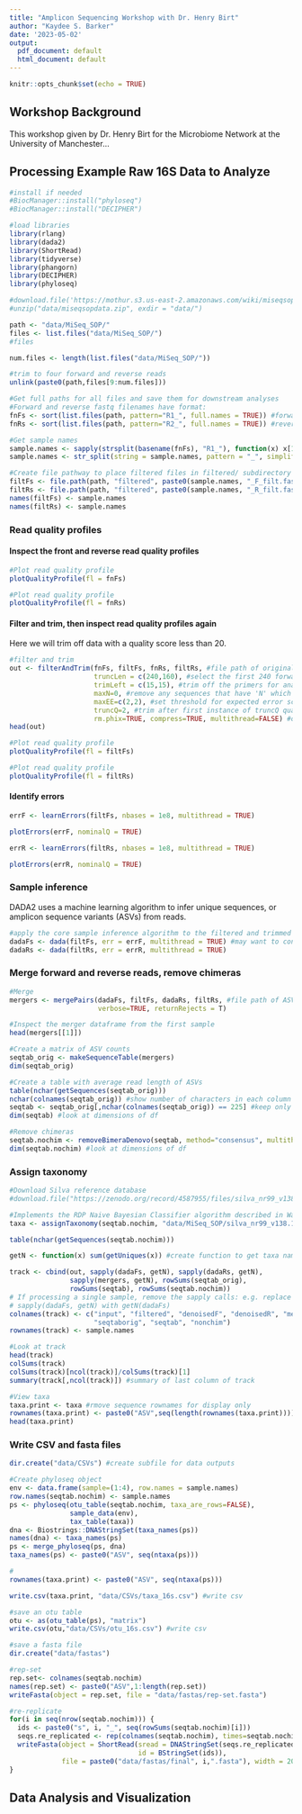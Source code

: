 ```yaml
---
title: "Amplicon Sequencing Workshop with Dr. Henry Birt"
author: "Kaydee S. Barker"
date: '2023-05-02'
output:
  pdf_document: default
  html_document: default
---
```


```r
knitr::opts_chunk$set(echo = TRUE)

```

## Workshop Background

This workshop given by Dr. Henry Birt for the Microbiome Network at the University of Manchester...

## Processing Example Raw 16S Data to Analyze

```r
#install if needed
#BiocManager::install("phyloseq")
#BiocManager::install("DECIPHER")

#load libraries
library(rlang)
library(dada2)
library(ShortRead)
library(tidyverse)
library(phangorn)
library(DECIPHER)
library(phyloseq)

#download.file('https://mothur.s3.us-east-2.amazonaws.com/wiki/miseqsopdata.zip', destfile = "data/miseqsopdata.zip")
#unzip("data/miseqsopdata.zip", exdir = "data/")

path <- "data/MiSeq_SOP/"
files <- list.files("data/MiSeq_SOP/")
#files

num.files <- length(list.files("data/MiSeq_SOP/"))

#trim to four forward and reverse reads
unlink(paste0(path,files[9:num.files]))

#Get full paths for all files and save them for downstream analyses
#Forward and reverse fastq filenames have format: 
fnFs <- sort(list.files(path, pattern="R1_", full.names = TRUE)) #forward read
fnRs <- sort(list.files(path, pattern="R2_", full.names = TRUE)) #reverse read

#Get sample names
sample.names <- sapply(strsplit(basename(fnFs), "R1_"), function(x) x[1])
sample.names <- str_split(string = sample.names, pattern = "_", simplify = T )[,1]

#Create file pathway to place filtered files in filtered/ subdirectory
filtFs <- file.path(path, "filtered", paste0(sample.names, "_F_filt.fastq.gz")) 
filtRs <- file.path(path, "filtered", paste0(sample.names, "_R_filt.fastq.gz"))
names(filtFs) <- sample.names
names(filtRs) <- sample.names


```

### Read quality profiles

#### Inspect the front and reverse read quality profiles

```r

#Plot read quality profile
plotQualityProfile(fl = fnFs)

```

```r

#Plot read quality profile
plotQualityProfile(fl = fnRs)

```

#### Filter and trim, then inspect read quality profiles again

Here we will trim off data with a quality score less than 20.

```r
#filter and trim
out <- filterAndTrim(fnFs, filtFs, fnRs, filtRs, #file path of original data, file path of filtered data for each
                     truncLen = c(240,160), #select the first 240 forward reads and 160 reverse reads
                     trimLeft = c(15,15), #trim off the primers for analysis (first 15 reads of each)
                     maxN=0, #remove any sequences that have 'N' which is an error
                     maxEE=c(2,2), #set threshold for expected error scores for forward and reverse
                     truncQ=2, #trim after first instance of truncQ quality score of 2
                     rm.phix=TRUE, compress=TRUE, multithread=FALSE) #on Windows set multithread=FALSE
head(out)

#Plot read quality profile
plotQualityProfile(fl = filtFs)

```

```r

#Plot read quality profile
plotQualityProfile(fl = filtRs)

```

#### Identify errors

```r

errF <- learnErrors(filtFs, nbases = 1e8, multithread = TRUE)

plotErrors(errF, nominalQ = TRUE)

```

```r

errR <- learnErrors(filtRs, nbases = 1e8, multithread = TRUE)

plotErrors(errR, nominalQ = TRUE)

```

### Sample inference

DADA2 uses a machine learning algorithm to infer unique sequences, or amplicon sequence variants (ASVs) from reads.

```r

#apply the core sample inference algorithm to the filtered and trimmed sequence data.
dadaFs <- dada(filtFs, err = errF, multithread = TRUE) #may want to consider pool = TRUE
dadaRs <- dada(filtRs, err = errR, multithread = TRUE)


```

### Merge forward and reverse reads, remove chimeras

```r

#Merge 
mergers <- mergePairs(dadaFs, filtFs, dadaRs, filtRs, #file path of ASV inference, file path of filtered data for each
                      verbose=TRUE, returnRejects = T)

#Inspect the merger dataframe from the first sample
head(mergers[[1]])

#Create a matrix of ASV counts
seqtab_orig <- makeSequenceTable(mergers)
dim(seqtab_orig)

#Create a table with average read length of ASVs
table(nchar(getSequences(seqtab_orig)))
nchar(colnames(seqtab_orig)) #show number of characters in each column
seqtab <- seqtab_orig[,nchar(colnames(seqtab_orig)) == 225] #keep only columns with 225
dim(seqtab) #look at dimensions of df

#Remove chimeras
seqtab.nochim <- removeBimeraDenovo(seqtab, method="consensus", multithread=TRUE, verbose=TRUE)
dim(seqtab.nochim) #look at dimensions of df

```

### Assign taxonomy

```r

#Download Silva reference database
#download.file("https://zenodo.org/record/4587955/files/silva_nr99_v138.1_train_set.fa.gz?download=1", destfile = file.path(path, "silva_nr99_v138.1_train_set.fa.gz"), method = "libcurl")

#Implements the RDP Naive Bayesian Classifier algorithm described in Wang et al. Applied and Environmental Microbiology 2007, 
taxa <- assignTaxonomy(seqtab.nochim, "data/MiSeq_SOP/silva_nr99_v138.1_train_set.fa.gz", multithread=TRUE) 

table(nchar(getSequences(seqtab.nochim)))

getN <- function(x) sum(getUniques(x)) #create function to get taxa names

track <- cbind(out, sapply(dadaFs, getN), sapply(dadaRs, getN), 
               sapply(mergers, getN), rowSums(seqtab_orig), 
               rowSums(seqtab), rowSums(seqtab.nochim))
# If processing a single sample, remove the sapply calls: e.g. replace
# sapply(dadaFs, getN) with getN(dadaFs)
colnames(track) <- c("input", "filtered", "denoisedF", "denoisedR", "merged", 
                     "seqtaborig", "seqtab", "nonchim")
rownames(track) <- sample.names

#Look at track
head(track)
colSums(track)
colSums(track)[ncol(track)]/colSums(track)[1]
summary(track[,ncol(track)]) #summary of last column of track 

#View taxa 
taxa.print <- taxa #rmove sequence rownames for display only
rownames(taxa.print) <- paste0("ASV",seq(length(rownames(taxa.print)))) #add ASV number - easier reference in analyses
head(taxa.print)

```

### Write CSV and fasta files

```r

dir.create("data/CSVs") #create subfile for data outputs

#Create phyloseq object
env <- data.frame(sample=(1:4), row.names = sample.names)
row.names(seqtab.nochim) <- sample.names
ps <- phyloseq(otu_table(seqtab.nochim, taxa_are_rows=FALSE), 
               sample_data(env), 
               tax_table(taxa))
dna <- Biostrings::DNAStringSet(taxa_names(ps))
names(dna) <- taxa_names(ps)
ps <- merge_phyloseq(ps, dna)
taxa_names(ps) <- paste0("ASV", seq(ntaxa(ps)))

#
rownames(taxa.print) <- paste0("ASV", seq(ntaxa(ps)))

write.csv(taxa.print, "data/CSVs/taxa_16s.csv") #write csv

#save an otu table
otu <- as(otu_table(ps), "matrix")
write.csv(otu,"data/CSVs/otu_16s.csv") #write csv

#save a fasta file
dir.create("data/fastas")

#rep-set
rep.set<- colnames(seqtab.nochim)
names(rep.set) <- paste0("ASV",1:length(rep.set))
writeFasta(object = rep.set, file = "data/fastas/rep-set.fasta")

#re-replicate
for(i in seq(nrow(seqtab.nochim))) {
  ids <- paste0("s", i, "_", seq(rowSums(seqtab.nochim)[i]))
  seqs.re_replicated <- rep(colnames(seqtab.nochim), times=seqtab.nochim[i,])
  writeFasta(object = ShortRead(sread = DNAStringSet(seqs.re_replicated),
                                id = BStringSet(ids)),
             file = paste0("data/fastas/final", i,".fasta"), width = 20000)
}

```

## Data Analysis and Visualization

```r

```


